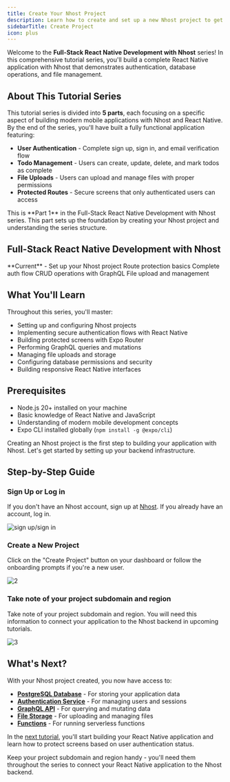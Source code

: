 ```yaml
---
title: Create Your Nhost Project
description: Learn how to create and set up a new Nhost project to get started building your React Native application
sidebarTitle: Create Project
icon: plus
---
```


Welcome to the **Full-Stack React Native Development with Nhost** series! In this comprehensive tutorial series, you'll build a complete React Native application with Nhost that demonstrates authentication, database operations, and file management.

## About This Tutorial Series

This tutorial series is divided into **5 parts**, each focusing on a specific aspect of building modern mobile applications with Nhost and React Native. By the end of the series, you'll have built a fully functional application featuring:

- **User Authentication** - Complete sign up, sign in, and email verification flow
- **Todo Management** - Users can create, update, delete, and mark todos as complete
- **File Uploads** - Users can upload and manage files with proper permissions
- **Protected Routes** - Secure screens that only authenticated users can access

<Info>
This is **Part 1** in the Full-Stack React Native Development with Nhost series. This part sets up the foundation by creating your Nhost project and understanding the series structure.
</Info>

## Full-Stack React Native Development with Nhost

<CardGroup cols={3}>
<Card title="1. Create Project" icon="plus" href="/getting-started/tutorials/reactnative/1-introduction">
**Current** - Set up your Nhost project
</Card>

<Card title="2. Protected Routes" icon="lock" href="/getting-started/tutorials/reactnative/2-protected-routes">
Route protection basics
</Card>

<Card title="3. User Authentication" icon="user" href="/getting-started/tutorials/reactnative/3-user-authentication">
Complete auth flow
</Card>

<Card title="4. GraphQL Operations" icon="list-check" href="/getting-started/tutorials/reactnative/4-graphql-operations">
CRUD operations with GraphQL
</Card>

<Card title="5. File Uploads" icon="upload" href="/getting-started/tutorials/reactnative/5-file-uploads">
File upload and management
</Card>
</CardGroup>

## What You'll Learn

Throughout this series, you'll master:

- Setting up and configuring Nhost projects
- Implementing secure authentication flows with React Native
- Building protected screens with Expo Router
- Performing GraphQL queries and mutations
- Managing file uploads and storage
- Configuring database permissions and security
- Building responsive React Native interfaces

## Prerequisites

- Node.js 20+ installed on your machine
- Basic knowledge of React Native and JavaScript
- Understanding of modern mobile development concepts
- Expo CLI installed globally (`npm install -g @expo/cli`)

Creating an Nhost project is the first step to building your application with Nhost. Let's get started by setting up your backend infrastructure.

## Step-by-Step Guide

<Steps>
<Step>

### Sign Up or Log in

If you don't have an Nhost account, sign up at [Nhost](https://app.nhost.io/). If you already have an account, log in.

![sign up/sign in](/images/tutorials/create-nhost-project/1.png)

</Step>

<Step>

### Create a New Project

Click on the "Create Project" button on your dashboard or follow the onboarding prompts if you're a new user.

![2](/images/tutorials/create-nhost-project/2.png)

</Step>

<Step>

### Take note of your project subdomain and region

Take note of your project subdomain and region. You will need this information to connect your application to the Nhost backend in upcoming tutorials.

![3](/images/tutorials/create-nhost-project/3.png)

</Step>

</Steps>

## What's Next?

With your Nhost project created, you now have access to:

- [**PostgreSQL Database**](/products/database/overview) - For storing your application data
- [**Authentication Service**](/products/auth/overview) - For managing users and sessions
- [**GraphQL API**](/products/graphql/overview) - For querying and mutating data
- [**File Storage**](/products/storage/overview) - For uploading and managing files
- [**Functions**](/products/functions/overview) - For running serverless functions

In the [next tutorial](/getting-started/tutorials/reactnative/2-protected-routes), you'll start building your React Native application and learn how to protect screens based on user authentication status.

<Tip>
Keep your project subdomain and region handy - you'll need them throughout the series to connect your React Native application to the Nhost backend.
</Tip>
